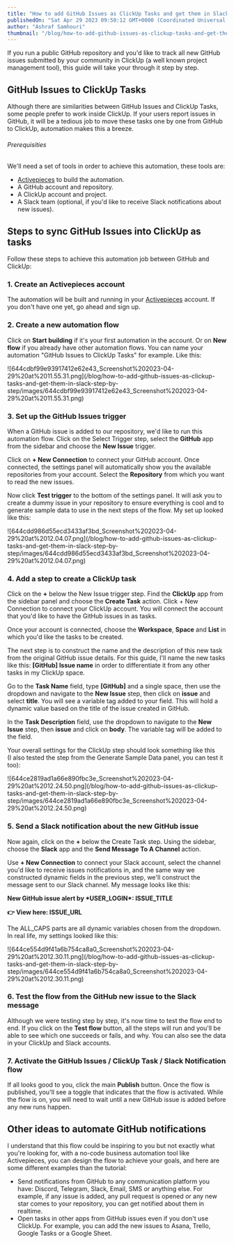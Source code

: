 ```yaml
---
title: "How to add GitHub Issues as ClickUp Tasks and get them in Slack (Step by Step)"
publishedOn: "Sat Apr 29 2023 09:50:12 GMT+0000 (Coordinated Universal Time)"
author: "Ashraf Samhouri"
thumbnail: "/blog/how-to-add-github-issues-as-clickup-tasks-and-get-them-in-slack-step-by-step/thumbnail.png"
---
```


If you run a public GitHub repository and you'd like to track all new GitHub issues submitted by your community in ClickUp (a well known project management tool), this guide will take your through it step by step.

GitHub Issues to ClickUp Tasks
------------------------------

Although there are similarities between GitHub Issues and ClickUp Tasks, some people prefer to work inside ClickUp. If your users report issues in GitHub, it will be a tedious job to move these tasks one by one from GitHub to ClickUp, automation makes this a breeze.

###### Prerequisities

We'll need a set of tools in order to achieve this automation, these tools are:

*   [Activepieces](https://cloud.activepieces.com/sign-up) to build the automation.
*   A GitHub account and repository.
*   A ClickUp account and project.
*   A Slack team (optional, if you'd like to receive Slack notifications about new issues).

Steps to sync GitHub Issues into ClickUp as tasks
-------------------------------------------------

Follow these steps to achieve this automation job between GitHub and ClickUp:

### 1\. Create an Activepieces account

The automation will be built and running in your [Activepieces](https://cloud.activepieces.com) account. If you don't have one yet, go ahead and sign up.

### 2\. Create a new automation flow

Click on **Start building** if it's your first automation in the account. Or on **New flow** if you already have other automation flows. You can name your automation "GitHub Issues to ClickUp Tasks" for example. Like this:

!\[644cdbf99e93917412e62e43\_Screenshot%202023-04-29%20at%2011.55.31.png\](/blog/how-to-add-github-issues-as-clickup-tasks-and-get-them-in-slack-step-by-step/images/644cdbf99e93917412e62e43\_Screenshot%202023-04-29%20at%2011.55.31.png)

### 3\. Set up the GitHub Issues trigger

When a GitHub issue is added to our repository, we'd like to run this automation flow. Click on the Select Trigger step, select the **GitHub** app from the sidebar and choose the **New Issue** trigger.

Click on **+ New Connection** to connect your GitHub account. Once connected, the settings panel will automatically show you the available repositories from your account. Select the **Repository** from which you want to read the new issues.

Now click **Test trigger** to the bottom of the settings panel. It will ask you to create a dummy issue in your repository to ensure everything is cool and to generate sample data to use in the next steps of the flow. My set up looked like this:

!\[644cdd986d55ecd3433af3bd\_Screenshot%202023-04-29%20at%2012.04.07.png\](/blog/how-to-add-github-issues-as-clickup-tasks-and-get-them-in-slack-step-by-step/images/644cdd986d55ecd3433af3bd\_Screenshot%202023-04-29%20at%2012.04.07.png)

### 4\. Add a step to create a ClickUp task

Click on the **+** below the New Issue trigger step. Find the **ClickUp** app from the sidebar panel and choose the **Create Task** action. Click + New Connection to connect your ClickUp account. You will connect the account that you'd like to have the GitHub issues in as tasks.

Once your account is connected, choose the **Workspace**, **Space** and **List** in which you'd like the tasks to be created.

The next step is to construct the name and the description of this new task from the original GitHub issue details. For this guide, I'll name the new tasks like this: **\[GitHub\] Issue name** in order to differentiate it from any other tasks in my ClickUp space.

Go to the **Task Name** field, type **\[GitHub\]** and a single space, then use the dropdown and navigate to the **New Issue** step, then click on **issue** and select **title**. You will see a variable tag added to your field. This will hold a dynamic value based on the title of the issue created in GitHub.

In the **Task Description** field, use the dropdown to navigate to the **New Issue** step, then **issue** and click on **body**. The variable tag will be added to the field.

Your overall settings for the ClickUp step should look something like this (I also tested the step from the Generate Sample Data panel, you can test it too):

!\[644ce2819ad1a66e890fbc3e\_Screenshot%202023-04-29%20at%2012.24.50.png\](/blog/how-to-add-github-issues-as-clickup-tasks-and-get-them-in-slack-step-by-step/images/644ce2819ad1a66e890fbc3e\_Screenshot%202023-04-29%20at%2012.24.50.png)

### 5\. Send a Slack notification about the new GitHub issue

Now again, click on the **+** below the Create Task step. Using the sidebar, choose the **Slack** app and the **Send Message To A Channel** action.

Use **\+ New Connection** to connect your Slack account, select the channel you'd like to receive issues notifications in, and the same way we constructed dynamic fields in the previous step, we'll construct the message sent to our Slack channel. My message looks like this:

**New GitHub issue alert by \*﻿USER\_LOGIN\*: ﻿ISSUE\_TITLE**

**👉 View here: ISSUE\_URL**

The ALL\_CAPS parts are all dynamic variables chosen from the dropdown. In real life, my settings looked like this:

!\[644ce554d9f41a6b754ca8a0\_Screenshot%202023-04-29%20at%2012.30.11.png\](/blog/how-to-add-github-issues-as-clickup-tasks-and-get-them-in-slack-step-by-step/images/644ce554d9f41a6b754ca8a0\_Screenshot%202023-04-29%20at%2012.30.11.png)

### 6\. Test the flow from the GitHub new issue to the Slack message

Although we were testing step by step, it's now time to test the flow end to end. If you click on the **Test flow** button, all the steps will run and you'll be able to see which one succeeds or fails, and why. You can also see the data in your ClickUp and Slack accounts.

### 7\. Activate the GitHub Issues / ClickUp Task / Slack Notification flow

If all looks good to you, click the main **Publish** button. Once the flow is published, you'll see a toggle that indicates that the flow is activated. While the flow is on, you will need to wait until a new GitHub issue is added before any new runs happen.

Other ideas to automate GitHub notifications
--------------------------------------------

I understand that this flow could be inspiring to you but not exactly what you're looking for, with a no-code business automation tool like Activepieces, you can design the flow to achieve your goals, and here are some different examples than the tutorial:

*   Send notifications from GitHub to any communication platform you have: Discord, Telegram, Slack, Email, SMS or anything else. For example, if any issue is added, any pull request is opened or any new star comes to your repository, you can get notified about them in realtime.
*   Open tasks in other apps from GitHub issues even if you don't use ClickUp. For example, you can add the new issues to Asana, Trello, Google Tasks or a Google Sheet.


